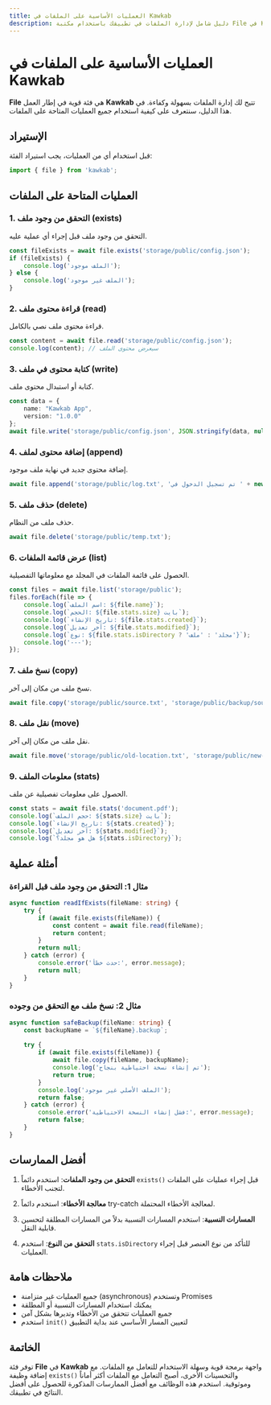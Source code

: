 ```yaml
---
title: العمليات الأساسية على الملفات في Kawkab
description: دليل شامل لإدارة الملفات في تطبيقك باستخدام مكتبة File في Kawkab.
---
```


# العمليات الأساسية على الملفات في Kawkab

**File** هي فئة قوية في إطار العمل **Kawkab** تتيح لك إدارة الملفات بسهولة وكفاءة. في هذا الدليل، سنتعرف على كيفية استخدام جميع العمليات المتاحة على الملفات.

## الإستيراد

قبل استخدام أي من العمليات، يجب استيراد الفئة:

```typescript
import { file } from 'kawkab';
```

## العمليات المتاحة على الملفات

### 1. التحقق من وجود ملف (exists)

التحقق من وجود ملف قبل إجراء أي عملية عليه.

```typescript
const fileExists = await file.exists('storage/public/config.json');
if (fileExists) {
    console.log('الملف موجود');
} else {
    console.log('الملف غير موجود');
}
```

### 2. قراءة محتوى ملف (read)

قراءة محتوى ملف نصي بالكامل.

```typescript
const content = await file.read('storage/public/config.json');
console.log(content); // سيعرض محتوى الملف
```

### 3. كتابة محتوى في ملف (write)

كتابة أو استبدال محتوى ملف.

```typescript
const data = {
    name: "Kawkab App",
    version: "1.0.0"
};
await file.write('storage/public/config.json', JSON.stringify(data, null, 2));
```

### 4. إضافة محتوى لملف (append)

إضافة محتوى جديد في نهاية ملف موجود.

```typescript
await file.append('storage/public/log.txt', 'تم تسجيل الدخول في ' + new Date().toISOString() + '\n');
```

### 5. حذف ملف (delete)

حذف ملف من النظام.

```typescript
await file.delete('storage/public/temp.txt');
```

### 6. عرض قائمة الملفات (list)

الحصول على قائمة الملفات في المجلد مع معلوماتها التفصيلية.

```typescript
const files = await file.list('storage/public');
files.forEach(file => {
    console.log(`اسم الملف: ${file.name}`);
    console.log(`الحجم: ${file.stats.size} بايت`);
    console.log(`تاريخ الإنشاء: ${file.stats.created}`);
    console.log(`آخر تعديل: ${file.stats.modified}`);
    console.log(`نوع: ${file.stats.isDirectory ? 'مجلد' : 'ملف'}`);
    console.log('---');
});
```

### 7. نسخ ملف (copy)

نسخ ملف من مكان إلى آخر.

```typescript
await file.copy('storage/public/source.txt', 'storage/public/backup/source-backup.txt');
```

### 8. نقل ملف (move)

نقل ملف من مكان إلى آخر.

```typescript
await file.move('storage/public/old-location.txt', 'storage/public/new-location.txt');
```

### 9. معلومات الملف (stats)

الحصول على معلومات تفصيلية عن ملف.

```typescript
const stats = await file.stats('document.pdf');
console.log(`حجم الملف: ${stats.size} بايت`);
console.log(`تاريخ الإنشاء: ${stats.created}`);
console.log(`آخر تعديل: ${stats.modified}`);
console.log(`هل هو مجلد؟ ${stats.isDirectory}`);
```

## أمثلة عملية

### مثال 1: التحقق من وجود ملف قبل القراءة

```typescript
async function readIfExists(fileName: string) {
    try {
        if (await file.exists(fileName)) {
            const content = await file.read(fileName);
            return content;
        }
        return null;
    } catch (error) {
        console.error('حدث خطأ:', error.message);
        return null;
    }
}
```

### مثال 2: نسخ ملف مع التحقق من وجوده

```typescript
async function safeBackup(fileName: string) {
    const backupName = `${fileName}.backup`;
    
    try {
        if (await file.exists(fileName)) {
            await file.copy(fileName, backupName);
            console.log('تم إنشاء نسخة احتياطية بنجاح');
            return true;
        }
        console.log('الملف الأصلي غير موجود');
        return false;
    } catch (error) {
        console.error('فشل إنشاء النسخة الاحتياطية:', error.message);
        return false;
    }
}
```
## أفضل الممارسات

1. **التحقق من وجود الملفات**: استخدم دائماً `exists()` قبل إجراء عمليات على الملفات لتجنب الأخطاء.

2. **معالجة الأخطاء**: استخدم دائماً try-catch لمعالجة الأخطاء المحتملة.

3. **المسارات النسبية**: استخدم المسارات النسبية بدلاً من المسارات المطلقة لتحسين قابلية النقل.

4. **التحقق من النوع**: استخدم `stats.isDirectory` للتأكد من نوع العنصر قبل إجراء العمليات.

## ملاحظات هامة

- جميع العمليات غير متزامنة (asynchronous) وتستخدم Promises
- يمكنك استخدام المسارات النسبية أو المطلقة
- جميع العمليات تتحقق من الأخطاء وتديرها بشكل آمن
- استخدم `init()` لتعيين المسار الأساسي عند بداية التطبيق

## الخاتمة

توفر فئة **File** في **Kawkab** واجهة برمجة قوية وسهلة الاستخدام للتعامل مع الملفات. مع إضافة وظيفة `exists()` والتحسينات الأخرى، أصبح التعامل مع الملفات أكثر أماناً وموثوقية. استخدم هذه الوظائف مع أفضل الممارسات المذكورة للحصول على أفضل النتائج في تطبيقك.
